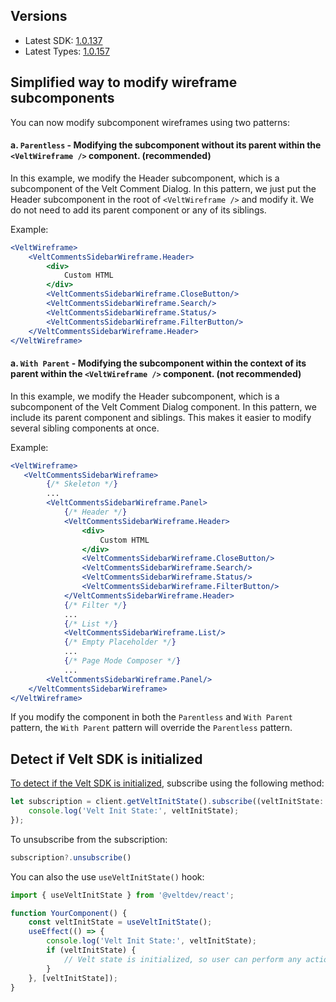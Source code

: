 ## Versions

- Latest SDK: [1.0.137](https://www.npmjs.com/package/@veltdev/react)
- Latest Types: [1.0.157](https://www.npmjs.com/package/@veltdev/types)

## Simplified way to modify wireframe subcomponents

You can now modify subcomponent wireframes using two patterns:

#### a. `Parentless` - Modifying the subcomponent without its parent within the `<VeltWireframe />` component. (recommended)

In this example, we modify the Header subcomponent, which is a subcomponent of the Velt Comment Dialog. In this pattern, we just put the Header subcomponent in the root of `<VeltWireframe />` and modify it. We do not need to add its parent component or any of its siblings.

Example:

```jsx
<VeltWireframe>
    <VeltCommentsSidebarWireframe.Header>
        <div>
            Custom HTML
        </div>
        <VeltCommentsSidebarWireframe.CloseButton/>
        <VeltCommentsSidebarWireframe.Search/>
        <VeltCommentsSidebarWireframe.Status/>
        <VeltCommentsSidebarWireframe.FilterButton/>
    </VeltCommentsSidebarWireframe.Header>
</VeltWireframe>
```

#### a. `With Parent` - Modifying the subcomponent within the context of its parent within the `<VeltWireframe />` component. (not recommended)

In this example, we modify the Header subcomponent, which is a subcomponent of the Velt Comment Dialog component. In this pattern, we include its parent component and siblings. This makes it easier to modify several sibling components at once.

Example:

```jsx
<VeltWireframe>
   <VeltCommentsSidebarWireframe>
        {/* Skeleton */}
        ...
        <VeltCommentsSidebarWireframe.Panel>
            {/* Header */}
            <VeltCommentsSidebarWireframe.Header>
                <div>
                    Custom HTML
                </div>
                <VeltCommentsSidebarWireframe.CloseButton/>
                <VeltCommentsSidebarWireframe.Search/>
                <VeltCommentsSidebarWireframe.Status/>
                <VeltCommentsSidebarWireframe.FilterButton/>
            </VeltCommentsSidebarWireframe.Header>
            {/* Filter */}
            ...
            {/* List */}
            <VeltCommentsSidebarWireframe.List/>
            {/* Empty Placeholder */}
            ...
            {/* Page Mode Composer */}
            ...
        <VeltCommentsSidebarWireframe.Panel/>
    </VeltCommentsSidebarWireframe>
</VeltWireframe>
```

<Note> If you modify the component in both the `Parentless` and `With Parent` pattern, the `With Parent` pattern will override the `Parentless` pattern. </Note>

## Detect if Velt SDK is initialized

[To detect if the Velt SDK is initialized](/get-started/setup/advanced), subscribe using the following method:

```jsx
let subscription = client.getVeltInitState().subscribe((veltInitState: boolean | undefined) => {
	console.log('Velt Init State:', veltInitState);
});
```

To unsubscribe from the subscription:
```jsx
subscription?.unsubscribe()
```

You can also the use `useVeltInitState()` hook:

```jsx
import { useVeltInitState } from '@veltdev/react';

function YourComponent() {
    const veltInitState = useVeltInitState();
    useEffect(() => {
        console.log('Velt Init State:', veltInitState);
        if (veltInitState) {
            // Velt state is initialized, so user can perform any action here
        }
    }, [veltInitState]);
}

```